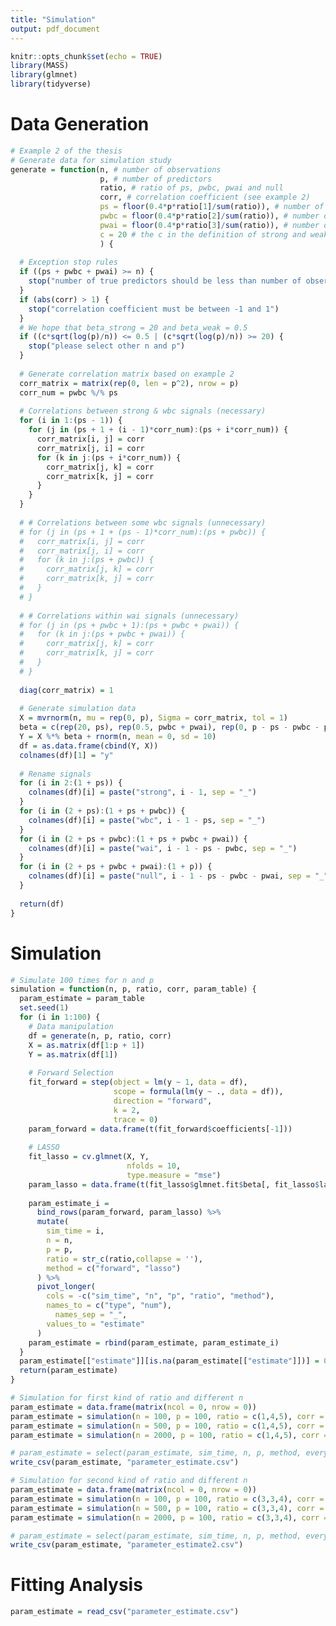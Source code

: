 ```yaml
---
title: "Simulation"
output: pdf_document
---
```


```r
knitr::opts_chunk$set(echo = TRUE)
library(MASS)
library(glmnet)
library(tidyverse)
```

# Data Generation
```r
# Example 2 of the thesis
# Generate data for simulation study
generate = function(n, # number of observations
                    p, # number of predictors
                    ratio, # ratio of ps, pwbc, pwai and null
                    corr, # correlation coefficient (see example 2)
                    ps = floor(0.4*p*ratio[1]/sum(ratio)), # number of strong signals
                    pwbc = floor(0.4*p*ratio[2]/sum(ratio)), # number of WBC signals
                    pwai = floor(0.4*p*ratio[3]/sum(ratio)), # number of WAI signals
                    c = 20 # the c in the definition of strong and weak 
                    ) {
  
  # Exception stop rules
  if ((ps + pwbc + pwai) >= n) {
    stop("number of true predictors should be less than number of observations")
  }
  if (abs(corr) > 1) {
    stop("correlation coefficient must be between -1 and 1")
  }
  # We hope that beta_strong = 20 and beta_weak = 0.5
  if ((c*sqrt(log(p)/n)) <= 0.5 | (c*sqrt(log(p)/n)) >= 20) {
    stop("please select other n and p")
  }
  
  # Generate correlation matrix based on example 2
  corr_matrix = matrix(rep(0, len = p^2), nrow = p)
  corr_num = pwbc %/% ps
  
  # Correlations between strong & wbc signals (necessary)
  for (i in 1:(ps - 1)) {
    for (j in (ps + 1 + (i - 1)*corr_num):(ps + i*corr_num)) {
      corr_matrix[i, j] = corr
      corr_matrix[j, i] = corr
      for (k in j:(ps + i*corr_num)) {
        corr_matrix[j, k] = corr
        corr_matrix[k, j] = corr
      }
    }
  }
  
  # # Correlations between some wbc signals (unnecessary)
  # for (j in (ps + 1 + (ps - 1)*corr_num):(ps + pwbc)) {
  #   corr_matrix[i, j] = corr
  #   corr_matrix[j, i] = corr
  #   for (k in j:(ps + pwbc)) {
  #     corr_matrix[j, k] = corr
  #     corr_matrix[k, j] = corr
  #   }
  # }
  
  # # Correlations within wai signals (unnecessary)
  # for (j in (ps + pwbc + 1):(ps + pwbc + pwai)) {
  #   for (k in j:(ps + pwbc + pwai)) {
  #     corr_matrix[j, k] = corr
  #     corr_matrix[k, j] = corr
  #   }
  # }
  
  diag(corr_matrix) = 1
  
  # Generate simulation data
  X = mvrnorm(n, mu = rep(0, p), Sigma = corr_matrix, tol = 1)
  beta = c(rep(20, ps), rep(0.5, pwbc + pwai), rep(0, p - ps - pwbc - pwai))
  Y = X %*% beta + rnorm(n, mean = 0, sd = 10)
  df = as.data.frame(cbind(Y, X))
  colnames(df)[1] = "y"
  
  # Rename signals
  for (i in 2:(1 + ps)) {
    colnames(df)[i] = paste("strong", i - 1, sep = "_")
  }
  for (i in (2 + ps):(1 + ps + pwbc)) {
    colnames(df)[i] = paste("wbc", i - 1 - ps, sep = "_")
  }
  for (i in (2 + ps + pwbc):(1 + ps + pwbc + pwai)) {
    colnames(df)[i] = paste("wai", i - 1 - ps - pwbc, sep = "_")
  }
  for (i in (2 + ps + pwbc + pwai):(1 + p)) {
    colnames(df)[i] = paste("null", i - 1 - ps - pwbc - pwai, sep = "_")
  }
  
  return(df)
}
```

# Simulation
```r
# Simulate 100 times for n and p
simulation = function(n, p, ratio, corr, param_table) {
  param_estimate = param_table
  set.seed(1)
  for (i in 1:100) {
    # Data manipulation
    df = generate(n, p, ratio, corr)
    X = as.matrix(df[1:p + 1])
    Y = as.matrix(df[1])
    
    # Forward Selection
    fit_forward = step(object = lm(y ~ 1, data = df),
                       scope = formula(lm(y ~ ., data = df)),
                       direction = "forward",
                       k = 2,
                       trace = 0)
    param_forward = data.frame(t(fit_forward$coefficients[-1]))
    
    # LASSO
    fit_lasso = cv.glmnet(X, Y, 
                          nfolds = 10, 
                          type.measure = "mse") 
    param_lasso = data.frame(t(fit_lasso$glmnet.fit$beta[, fit_lasso$lambda == fit_lasso$lambda.1se]))
    
    param_estimate_i =
      bind_rows(param_forward, param_lasso) %>% 
      mutate(
        sim_time = i,
        n = n,
        p = p,
        ratio = str_c(ratio,collapse = ''),
        method = c("forward", "lasso")
      ) %>% 
      pivot_longer(
        cols = -c("sim_time", "n", "p", "ratio", "method"),
        names_to = c("type", "num"),
          names_sep = "_",
        values_to = "estimate"
      )
    param_estimate = rbind(param_estimate, param_estimate_i)
  }
  param_estimate[["estimate"]][is.na(param_estimate[["estimate"]])] = 0
  return(param_estimate)
}

# Simulation for first kind of ratio and different n
param_estimate = data.frame(matrix(ncol = 0, nrow = 0))
param_estimate = simulation(n = 100, p = 100, ratio = c(1,4,5), corr = 0.4, param_table = param_estimate)
param_estimate = simulation(n = 500, p = 100, ratio = c(1,4,5), corr = 0.4, param_table = param_estimate)
param_estimate = simulation(n = 2000, p = 100, ratio = c(1,4,5), corr = 0.4, param_table = param_estimate)

# param_estimate = select(param_estimate, sim_time, n, p, method, everything())
write_csv(param_estimate, "parameter_estimate.csv")

# Simulation for second kind of ratio and different n
param_estimate = data.frame(matrix(ncol = 0, nrow = 0))
param_estimate = simulation(n = 100, p = 100, ratio = c(3,3,4), corr = 0.4, param_table = param_estimate)
param_estimate = simulation(n = 500, p = 100, ratio = c(3,3,4), corr = 0.4, param_table = param_estimate)
param_estimate = simulation(n = 2000, p = 100, ratio = c(3,3,4), corr = 0.4, param_table = param_estimate)

# param_estimate = select(param_estimate, sim_time, n, p, method, everything())
write_csv(param_estimate, "parameter_estimate2.csv")
```

# Fitting Analysis

\begin{tabular}{c|c|c|c}
\hline  
Settings & Case 1 & Case 2  \\
\hline  
Number of Predictors & 100 & 500\\
Strong Signals & 3 & 3\\
Weak-Correlated Signals & 30 & 30\\
Weak-Independent Signals & 30 & 30\\
Null Signals & 67 & 67\\
\hline
\end{tabular}

```r
param_estimate = read_csv("parameter_estimate.csv")
```

